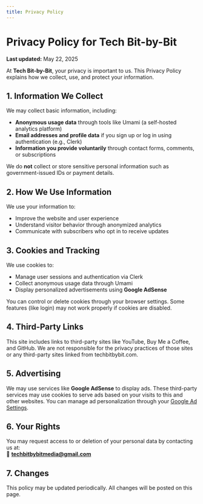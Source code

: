 ```yaml
---
title: Privacy Policy
---
```


# Privacy Policy for Tech Bit-by-Bit

**Last updated:** May 22, 2025

At **Tech Bit-by-Bit**, your privacy is important to us. This Privacy Policy explains how we collect, use, and protect your information.

## 1. Information We Collect

We may collect basic information, including:

- **Anonymous usage data** through tools like Umami (a self-hosted analytics platform)
- **Email addresses and profile data** if you sign up or log in using authentication (e.g., Clerk)
- **Information you provide voluntarily** through contact forms, comments, or subscriptions

We do **not** collect or store sensitive personal information such as government-issued IDs or payment details.

## 2. How We Use Information

We use your information to:

- Improve the website and user experience
- Understand visitor behavior through anonymized analytics
- Communicate with subscribers who opt in to receive updates

## 3. Cookies and Tracking

We use cookies to:

- Manage user sessions and authentication via Clerk
- Collect anonymous usage data through Umami
- Display personalized advertisements using **Google AdSense**

You can control or delete cookies through your browser settings. Some features (like login) may not work properly if cookies are disabled.

## 4. Third-Party Links

This site includes links to third-party sites like YouTube, Buy Me a Coffee, and GitHub. We are not responsible for the privacy practices of those sites or any third-party sites linked from techbitbybit.com.

## 5. Advertising

We may use services like **Google AdSense** to display ads. These third-party services may use cookies to serve ads based on your visits to this and other websites. You can manage ad personalization through your [Google Ad Settings](https://adssettings.google.com/).

## 6. Your Rights

You may request access to or deletion of your personal data by contacting us at:  
📧 **techbitbybitmedia@gmail.com**

## 7. Changes

This policy may be updated periodically. All changes will be posted on this page.

